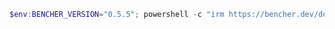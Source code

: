```powershell
$env:BENCHER_VERSION="0.5.5"; powershell -c "irm https://bencher.dev/download/install-cli.ps1 | iex"
```

